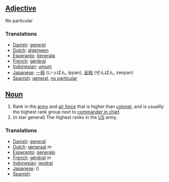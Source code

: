 ==[[Adjective]]==

No particular

===Translations===

*[[Danish]]: [[generel]]
*[[Dutch]]: [[algemeen]]
*[[Esperanto]]: [[ĝenerala]]
*[[French]]: [[général]]
*[[Indonesian]]: [[umum]]
*[[Japanese]]: [[一般]] (いっぱん, ippan), [[全般]] (ぜんぱん, zenpan)
*[[Spanish]]: [[general]], [[no particular]]

==[[Noun]]==

#Rank in the [[army]] and [[air force]] that is higher than [[colonel]], and is usuallly the highest rank group next to [[commander in chief]].
#(''n'' star general) The highest ranks in the [[US]] army.

===Translations===

*[[Danish]]: [[general]]
*[[Dutch]]: [[generaal]] ''m''
*[[Esperanto]]: [[generalo]]
*[[French]]: [[général]] ''m''
*[[Indonesian]]: [[jendral]]
*[[Japanese]]: [[]] ()
*[[Spanish]]: [[]]
